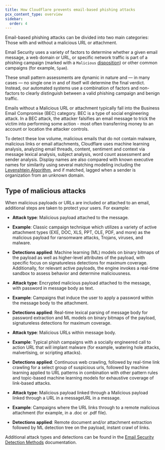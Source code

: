 ```yaml
---
title: How Cloudflare prevents email-based phishing attacks
pcx_content_type: overview
sidebar:
  order: 4
---
```


Email-based phishing attacks can be divided into two main categories: Those with and without a malicious URL or attachment.

Email Security uses a variety of factors to determine whether a given email message, a web domain or URL, or specific network traffic is part of a phishing campaign (marked with a `Malicious` [disposition](/cloudflare-one/email-security/reference/dispositions-and-attributes/#dispositions)) or other common campaigns (for example, `Spam`).

These small pattern assessments are dynamic in nature and — in many cases — no single one in and of itself will determine the final verdict. Instead, our automated systems use a combination of factors and non-factors to clearly distinguish between a valid phishing campaign and benign traffic.

Emails without a Malicious URL or attachment typically fall into the Business Email Compromise (BEC) category. BEC is a type of social engineering attack. In a BEC attack, the attacker falsifies an email message to trick the victim into performing some action - most often transferring money to an account or location the attacker controls.

To detect these low volume, malicious emails that do not contain malware, malicious links or email attachments, Cloudflare uses machine learning analysis, analyzing email threads, content, sentiment and context via message lexical analysis, subject analysis, word count assessment and sender analysis. Display names are also compared with known executive names for similarity using several matching modeling including the [Levenshtein Algorithm](https://en.wikipedia.org/wiki/Levenshtein_distance), and if matched, lagged when a sender is organization from an unknown domain.

## Type of malicious attacks

When malicious payloads or URLs are included or attached to an email, additional steps are taken to protect your users. For example:

- **Attack type**:  Malicious payload attached to the message.
- **Example**: Classic campaign technique which utilizes a variety of active attachment types (EXE, DOC, XLS, PPT, OLE, PDF, and more) as the malicious payload for ransomware attacks, Trojans, viruses, and malware.
- **Detections applied**: Machine learning (ML) models on binary bitmaps of the payload as well as higher-level attributes of the payload, with specific focus on signatureless detections for maximum coverage. Additionally, for relevant active payloads, the engine invokes a real-time sandbox to assess behavior and determine maliciousness.

- **Attack type**: Encrypted malicious payload attached to the message, with password in message body as text.
- **Example**: Campaigns that induce the user to apply a password within the message body to the attachment.
- **Detections applied**: Real-time lexical parsing of message body for password extraction and ML models on binary bitmaps of the payload, signatureless detections for maximum coverage.

- **Attack type**: Malicious URLs within message body.
- **Example**: Typical phish campaigns with a socially engineered call to action URL that will implant malware (for example, watering hole attacks, malvertising, or scripting attacks).
- **Detections applied**: Continuous web crawling, followed by real-time link crawling for a select group of suspicious urls, followed by machine learning applied to URL patterns in combination with other pattern rules and topic-based machine learning models for exhaustive coverage of link-based attacks.

- **Attack type**: Malicious payload linked through a Malicious payload linked through a URL in a messageURL in a message.
- **Example**: Campaigns where the URL links through to a remote malicious attachment (for example, in a .doc or .pdf file).
- **Detections applied**: Remote document and/or attachment extraction followed by ML detection tree on the payload, instant crawl of links.

Additional attack types and detections can be found in the [Email Security Detection Methods](/cloudflare-one/email-security/reference/how-es-detects-phish/) documentation.